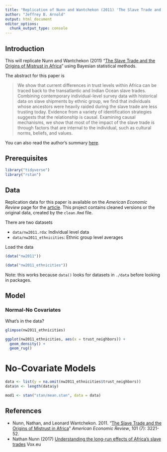 ```yaml
---
title: "Replication of Nunn and Wantchekon (2011) 'The Slave Trade and the Origins of Mistrust in Africa'"
author: "Jeffrey B. Arnold"
output: html_document
editor_options: 
  chunk_output_type: console
---
```


## Introduction

This will replicate Nunn and Wantchekon (2011) "[The Slave Trade and the Origins of Mistrust in Africa](https://www.aeaweb.org/articles?id=10.1257/aer.101.7.3221)" using Bayesian statistical methods.

The abstract for this paper is

> We show that current differences in trust levels within Africa can be
> traced back to the transatlantic and Indian Ocean slave trades.
> Combining contemporary individual-level survey data with historical data
> on slave shipments by ethnic group, we find that individuals whose
> ancestors were heavily raided during the slave trade are less trusting
> today. Evidence from a variety of identification strategies suggests
> that the relationship is causal. Examining causal mechanisms, we show
> that most of the impact of the slave trade is through factors that are
> internal to the individual, such as cultural norms, beliefs, and values.

You can also read the author's summary [here](https://voxeu.org/article/understanding-long-run-effects-africa-s-slave-trades).

## Prerequisites

```r
library("tidyverse")
library("rstan")
```


## Data

Replication data for this paper is available on the *American Economic Review* page for the [article](https://www.aeaweb.org/aer/data/dec2011/20090252_data.zip).
This project contains cleaned versions or the original data, created by the `clean.Rmd` file.

There are two datasets 

-   `data/nw2011.rda`: Individual level data
-   `data/nw2011_ethnicities`: Ethnic group level averages

Load the data
```r
(data("nw2011"))
```
```r
(data("nw2011_ethnicities"))
```
Note: this works because `data()` looks for datasets in `./data` before looking in packages.

## Model

### Normal-No Covariates

What's in the data?
```r
glimpse(nw2011_ethnicities)
```

```r
ggplot(nw2011_ethnicities, aes(x = trust_neighbors)) +
  geom_density() + 
  geom_rug()
```

# No-Covariate Models

```r
data <- list(y = na.omit(nw2011_ethnicities$trust_neighbors))
data$n <- length(data$y)
```
```r
mod1 <- stan("stan/mean.stan", data = data)
```




## References

-   Nunn, Nathan, and Leonard Wantchekon. 2011. "[The Slave Trade and the Origins of Mistrust in Africa](https://dx.doi.org/10.1257/aer.101.7.3221)" *American Economic Review*, 101 (7): 3221-52.
-   Nathan Nunn (2017) [Understanding the long-run effects of Africa’s slave trades](https://voxeu.org/article/understanding-long-run-effects-africa-s-slave-trades) Vox.eu
